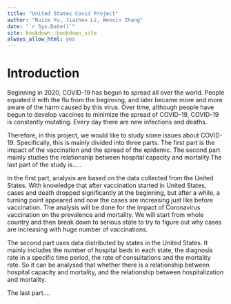 ```yaml
--- 
title: "United States Covid Project"
author: "Ruize Yu, Jiazhen Li, Wenxin Zhang"
date: "`r Sys.Date()`"
site: bookdown::bookdown_site
always_allow_html: yes
---
```


# Introduction

Beginning in 2020, COVID-19 has begun to spread all over the world. People equated it with the flu from the beginning, and later became more and more aware of the harm caused by this virus. Over time, although people have begun to develop vaccines to minimize the spread of COVID-19, COVID-19 is constantly mutating. Every day there are new infections and deaths.

Therefore, in this project, we would like to study some issues about COVID-19. Specifically, this is mainly divided into three parts. The first part is the impact of the vaccination and the spread of the epidemic. The second part mainly studies the relationship between hospital capacity and mortality.The last part of the study is.....

In the first part, analysis are based on the data collected from the United States. With knowledge that after vaccination started in United States, cases and death dropped significantly at the beginning, but after a while, a turning point appeared and now the cases are increasing just like before vaccination. The analysis will be done for the impact of Coronavirus vaccination on the prevalence and mortality. We will start from whole country and then break down to serious state to try to figure out why cases are increasing with huge number of vaccinations.


The second part uses data distributed by states in the United States. It mainly includes the number of hospital beds in each state, the diagnosis rate in a specific time period, the rate of consultations and the mortality rate. So it can be analysed that whether there is a relationship between hospital capacity and mortality, and the relationship between hospitalization and mortality.

The last part....
